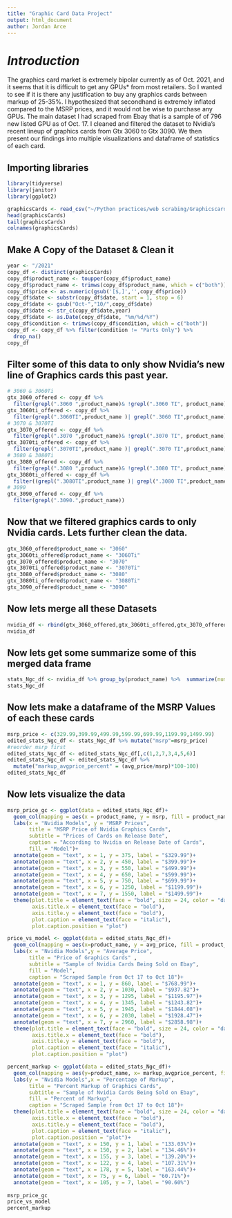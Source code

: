 ---
title: "Graphic Card Data Project"
output: html_document
author: Jordan Arce
---
# *Introduction*
The graphics card market is extremely bipolar currently as of Oct. 2021, and it seems that it is difficult to get any GPUs* from most retailers. So I wanted to see if it is there any justification to buy any graphics cards between markup of 25-35%. I hypothesized that secondhand is extremely inflated compared to the MSRP prices, and it would not be wise to purchase any GPUs. The main dataset I had scraped from Ebay that is a sample of of 796 new listed GPU as of Oct. 17. I cleaned and filtered the dataset to Nvidia's recent lineup of graphics cards from Gtx 3060 to Gtx 3090. We then present our findings into multiple visualizations and dataframe of statistics of each card. 


## Importing libraries
```{r Libraries, results='hold'}
library(tidyverse)
library(janitor)
library(ggplot2)
```

```{r Importing the Dataset}
graphicsCards <- read_csv("~/Python practices/web scrabing/Graphicscards_18-Oct-2021.csv")
head(graphicsCards)
tail(graphicsCards)
colnames(graphicsCards)
```
## Make A Copy of the Dataset & Clean it
```{r Cleaning some of the main Dataset}
year <- "/2021"
copy_df <- distinct(graphicsCards)
copy_df$product_name <- toupper(copy_df$product_name)
copy_df$product_name <- trimws(copy_df$product_name, which = c("both"))
copy_df$price <- as.numeric(gsub('[$,]','',copy_df$price))
copy_df$date <- substr(copy_df$date, start = 1, stop = 6) 
copy_df$date <- gsub("Oct-","10/",copy_df$date)
copy_df$date <- str_c(copy_df$date,year)
copy_df$date <- as.Date(copy_df$date, "%m/%d/%Y")
copy_df$condition <- trimws(copy_df$condition, which = c("both"))
copy_df <- copy_df %>% filter(condition != "Parts Only") %>% 
  drop_na()
copy_df
```



## Filter some of this data to only show Nvidia's new line of Graphics cards this past year.
```{r Filtering Nvedia Cards}
# 3060 & 3060Ti 
gtx_3060_offered <- copy_df %>% 
  filter(grepl(".3060 ",product_name)& !grepl(".3060 TI", product_name))
gtx_3060ti_offered <- copy_df %>% 
  filter(grepl(".3060TI",product_name )| grepl(".3060 TI",product_name))
# 3070 & 3070TI
gtx_3070_offered <- copy_df %>% 
  filter(grepl(".3070 ",product_name)& !grepl(".3070 TI", product_name))
gtx_3070ti_offered <- copy_df %>% 
  filter(grepl(".3070TI",product_name )| grepl(".3070 TI",product_name))
# 3080 & 3080Ti
gtx_3080_offered <- copy_df %>% 
  filter(grepl(".3080 ",product_name)& !grepl(".3080 TI", product_name))
gtx_3080ti_offered <- copy_df %>% 
  filter((grepl(".3080TI",product_name )| grepl(".3080 TI",product_name))& price > 500)
# 3090
gtx_3090_offered <- copy_df %>% 
  filter(grepl(".3090.",product_name))

```

## Now that we filtered graphics cards to only Nvidia cards. Lets further clean the data.
```{r}

gtx_3060_offered$product_name <- "3060"
gtx_3060ti_offered$product_name <- "3060Ti"
gtx_3070_offered$product_name <- "3070"
gtx_3070ti_offered$product_name <- "3070Ti"
gtx_3080_offered$product_name <- "3080"
gtx_3080ti_offered$product_name <- "3080Ti"
gtx_3090_offered$product_name <- "3090"

```

## Now lets merge all these Datasets
```{r}
nvidia_df <- rbind(gtx_3060_offered,gtx_3060ti_offered,gtx_3070_offered,gtx_3070ti_offered,gtx_3080_offered,gtx_3080ti_offered,gtx_3090_offered)
nvidia_df
```


## Now lets get some summarize some of this merged data frame
```{r}
stats_Ngc_df <- nvidia_df %>% group_by(product_name) %>%  summarize(num_of_models = n(),avg_price = mean(price), sd = sd(price), max_price = max(price), min_price = min(price))
stats_Ngc_df
```
## Now lets make a dataframe of the MSRP Values of each these cards
```{r}

msrp_price <- c(329.99,399.99,499.99,599.99,699.99,1199.99,1499.99)
edited_stats_Ngc_df <- stats_Ngc_df %>% mutate("msrp"=msrp_price)
#reorder msrp first 
edited_stats_Ngc_df <- edited_stats_Ngc_df[,c(1,2,7,3,4,5,6)]
edited_stats_Ngc_df <- edited_stats_Ngc_df %>% 
  mutate("markup_avgprice_percent" = (avg_price/msrp)*100-100)
edited_stats_Ngc_df
```

## Now lets visualize the data
```{r}
msrp_price_gc <- ggplot(data = edited_stats_Ngc_df)+
  geom_col(mapping = aes(x = product_name, y = msrp, fill = product_name))+
  labs(x = "Nvidia Models", y = "MSRP Prices",
       title = "MSRP Price of Nvidia Graphics Cards",
       subtitle = "Prices of Cards on Release Date",
       caption = "According to Nvidia on Release Date of Cards",
       fill = "Model")+
  annotate(geom = "text", x = 1, y = 375, label = "$329.99")+
  annotate(geom = "text", x = 2, y = 450, label = "$399.99")+
  annotate(geom = "text", x = 3, y = 550, label = "$499.99")+
  annotate(geom = "text", x = 4, y = 650, label = "$599.99")+
  annotate(geom = "text", x = 5, y = 750, label = "$699.99")+
  annotate(geom = "text", x = 6, y = 1250, label = "$1199.99")+
  annotate(geom = "text", x = 7, y = 1550, label = "$1499.99")+
  theme(plot.title = element_text(face = "bold", size = 24, color = "dark green"),
        axis.title.x = element_text(face = "bold"),
        axis.title.y = element_text(face = "bold"),
        plot.caption = element_text(face = "italic"),
        plot.caption.position = "plot")

price_vs_model <- ggplot(data = edited_stats_Ngc_df)+
  geom_col(mapping = aes(x=product_name, y = avg_price, fill = product_name))+
  labs(x = "Nvidia Models",y = "Average Price",
       title = "Price of Graphics Cards" ,
       subtitle = "Sample of Nvidia Cards Being Sold on Ebay",
       fill = "Model",
       caption = "Scraped Sample from Oct 17 to Oct 18")+
  annotate(geom = "text", x = 1, y = 860, label = "$768.99")+
  annotate(geom = "text", x = 2, y = 1030, label = "$937.82")+
  annotate(geom = "text", x = 3, y = 1295, label = "$1195.97")+
  annotate(geom = "text", x = 4, y = 1345, label = "$1243.82")+
  annotate(geom = "text", x = 5, y = 1945, label = "$1844.08")+
  annotate(geom = "text", x = 6, y = 2030, label = "$1928.47")+
  annotate(geom = "text", x = 7, y = 2960, label = "$2858.98")+
  theme(plot.title = element_text(face = "bold", size = 24, color = "dark green"),
        axis.title.x = element_text(face = "bold"),
        axis.title.y = element_text(face = "bold"),
        plot.caption = element_text(face = "italic"),
        plot.caption.position = "plot")

percent_markup <- ggplot(data = edited_stats_Ngc_df)+
  geom_col(mapping = aes(y=product_name, x= markup_avgprice_percent, fill = markup_avgprice_percent))+
  labs(y = "Nvidia Models",x = "Percentage of Markup",
       title = "Percent Markup of Graphics Cards",
       subtitle = "Sample of Nvidia Cards Being Sold on Ebay",
       fill = "Percent of Markup",
       caption = "Scraped Sample from Oct 17 to Oct 18")+
  theme(plot.title = element_text(face = "bold", size = 24, color = "dark green"),
        axis.title.x = element_text(face = "bold"),
        axis.title.y = element_text(face = "bold"),
        plot.caption = element_text(face = "italic"),
        plot.caption.position = "plot")+
  annotate(geom = "text", x = 150, y = 1, label = "133.03%")+
  annotate(geom = "text", x = 150, y = 2, label = "134.46%")+
  annotate(geom = "text", x = 155, y = 3, label = "139.20%")+
  annotate(geom = "text", x = 122, y = 4, label = "107.31%")+
  annotate(geom = "text", x = 178, y = 5, label = "163.44%")+
  annotate(geom = "text", x = 75, y = 6, label = "60.71%")+
  annotate(geom = "text", x = 105, y = 7, label = "90.60%")
  
msrp_price_gc
price_vs_model
percent_markup
```










































